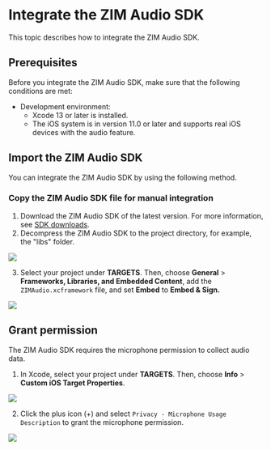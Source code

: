 # Integrate the ZIM Audio SDK


This topic describes how to integrate the ZIM Audio SDK.

## Prerequisites

Before you integrate the ZIM Audio SDK, make sure that the following conditions are met:

- Development environment:
  - Xcode 13 or later is installed.
  - The iOS system is in version 11.0 or later and supports real iOS devices with the audio feature.

## Import the ZIM Audio SDK

You can integrate the ZIM Audio SDK by using the following method.

### Copy the ZIM Audio SDK file for manual integration

1. Download the ZIM Audio SDK of the latest version. For more information, see [SDK downloads](./../Client%20SDKs/SDK%20downloads.mdx).
2. Decompress the ZIM Audio SDK to the project directory, for example, the "libs" folder.
<Frame width="512" height="auto" caption=""><img src="https://doc-media.zego.im/sdk-doc/Pics/in_app_chat/17694_2.png" /></Frame>


3. Select your project under **TARGETS**. Then, choose **General** > **Frameworks, Libraries, and Embedded Content**, add the `ZIMAudio.xcframework` file, and set **Embed** to **Embed \& Sign.**	
<Frame width="512" height="auto" caption=""><img src="https://doc-media.zego.im/sdk-doc/Pics/ZIM/ZIMAudio/embed_and_Sign_audio.jpeg" /></Frame>

## Grant permission

The ZIM Audio SDK requires the microphone permission to collect audio data.

1. In Xcode, select your project under **TARGETS**. Then, choose **Info** > **Custom iOS Target Properties**.
<Frame width="512" height="auto" caption=""><img src="https://doc-media.zego.im/sdk-doc/Pics/ZIM/ZIMAudio/add_property_audio.jpeg" /></Frame>

2. Click the plus icon (+) and select `Privacy - Microphone Usage Description` to grant the microphone permission.
	
<Frame width="512" height="auto" caption=""><img src="https://doc-media.zego.im/sdk-doc/Pics/ZIM/ZIMAudio/addition_done.jpeg" /></Frame>
